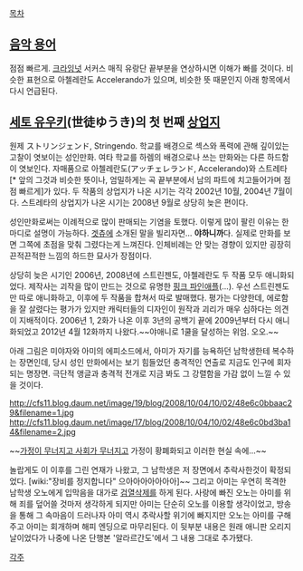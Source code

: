 [[목차]]
== [[음악 용어]] ==
점점 빠르게. [[크라잉넛]] 서커스 매직 유랑단 끝부분을 연상하시면 이해가 빠를 것이다. 
비슷한 표현으로 아첼레란도 Accelerando가 있으며, 비슷한 뜻 때문인지 아래 항목에서 다시 언급된다.

== [[세토 유우키]](世徒ゆうき)의 첫 번째 [[상업지]] ==
원제 ストリンジェンド, Stringendo.
학교를 배경으로 섹스와 폭력에 관해 깊이있는 고찰이 엿보이는 성인만화. 여타 학교를 하렘의 배경으로나 쓰는 만화와는 다른 하드함이 엿보인다. 자매품으로 아첼레란도(アッチェレランド, Accelerando)와 스트레타 [* 앞의 그것과 비슷한 뜻이나, 엄밀하게는 곡 끝부분에서 남의 파트에 치고들어가며 점점 빠르게]가 있다. 두 작품의 상업지가 나온 시기는 각각 2002년 10월, 2004년 7월이다. 스트레타의 상업지가 나온 시기는 2008년 9월로 상당히 늦은 편이다.

성인만화로써는 이례적으로 많이 판매되는 기염을 토했다. 이렇게 많이 팔린 이유는 한 마디로 설명이 가능하다. [[겟츄]]에 소개된 말을 빌리자면... '''야하니까'''다. 실제로 만화를 보면 그쪽에 초점을 맞춰 그렸다는게 느껴진다. 인체비례는 안 맞는 경향이 있지만 굉장히 끈적끈적한 느낌의 하드한 묘사가 장점이다.

상당히 늦은 시기인 2006년, 2008년에 스트린젠도, 아첼레란도 두 작품 모두 애니화되었다. 제작사는 괴작을 많이 만드는 것으로 유명한 [[핑크 파인애플]](...). 우선 스트린젠도만 따로 애니화하고, 이후에 두 작품을 합쳐서 따로 발매했다. 평가는 다양한데, 에로함을 잘 살렸다는 평가가 있지만 캐릭터들의 디자인이 원작과 괴리가 매우 심하다는 의견이 지배적이다. 2006년 1, 2화가 나온 이후 3년의 공백기 끝에 2009년부터 다시 애니화되었고 2012년 4월 12화까지 나왔다.~~야애니로 1쿨을 달성하는 위엄. 오오.~~

아래 그림은 미야자와 아미의 에피소드에서, 아미가 자기를 능욕하던 남학생한테 복수하는 장면인데, 당시 성인 만화에서는 보기 힘들었던 충격적인 연출로 지금도 인구에 회자되는 명장면. 극단적 앵글과 충격적 전개로 지금 봐도 그 강렬함을 가감 없이 느낄 수 있을 것이다.

http://cfs11.blog.daum.net/image/19/blog/2008/10/04/10/02/48e6c0bbaac29&filename=1.jpg
http://cfs11.blog.daum.net/image/17/blog/2008/10/04/10/02/48e6c0bd3ba14&filename=2.jpg

~~[[가정이 무너지고 사회가 무너지고]] 가정이 황폐화되고 이러한 현실 속에...~~

놀랍게도 이 이후를 그린 연재가 나왔고, 그 남학생은 저 장면에서 추락사한것이 확정되었다. [wiki:"장비를 정지합니다" 으아아아아아아아]~~
그리고 아미는 우연히 목격한 남학생 오노에게 입막음을 대가로 [[검열삭제]]를 하게 된다. 사랑에 빠진 오노는 아미를 위해 죄를 덮어쓸 것마저 생각하게 되지만 아미는 단순히 오노를 이용할 생각이었고, 방송을 통해 그 속마음이 드러나자 아미 역시 추락사할 위기에 빠지지만 오노는 아미를 구해주고 아미는 회개하며 해피 엔딩으로 마무리된다. 이 뒷부분 내용은 원래 애니판 오리지날이었다가 나중에 나온 단행본 '알라르간도'에서 그 내용 그대로 추가됐다.

[[각주]]
